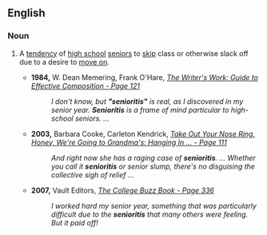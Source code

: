 ==English==

===Noun===
{{en-noun|-}}

#{{US}} A [[tendency]] of [[high school]] [[senior]]s to [[skip]] class or otherwise slack off due to a desire to [[move on]].
#* '''1984,''' W. Dean Memering, Frank O'Hare, ''[http://books.google.com/books?id=tD-Aoq6kDeMC&dq=%22senioritis%22&as_brr=0 The Writer's Work: Guide to Effective Composition - Page 121]''
#*: ''I don't know, but '''"senioritis"''' is real, as I discovered in my senior year. '''Senioritis''' is a frame of mind particular to high-school seniors. ...''
#* '''2003,''' Barbara Cooke, Carleton Kendrick, ''[http://books.google.com/books?id=HHM-eVV83awC&pg=PA111&dq=%22senioritis%22&as_brr=0&sig=YO8PcW33WrCwqK0khGxUOSNr5yA Take Out Your Nose Ring, Honey, We're Going to Grandma's: Hanging In ... - Page 111]''
#*: ''And right now she has a raging case of '''senioritis'''. ... Whether you call it '''senioritis''' or senior slump, there's no disguising the collective sigh of relief ...''
#* '''2007,''' Vault Editors, ''[http://books.google.com/books?id=rRYPkawhrbYC&pg=PA336&dq=%22senioritis%22&as_brr=0&sig=4khPZlBAjcfuaxZgcUUnnhHmO_M  The College Buzz Book - Page 336]''
#*: ''I worked hard my senior year, something that was particularly difficult due to the '''senioritis''' that many others were feeling. But it paid off!''